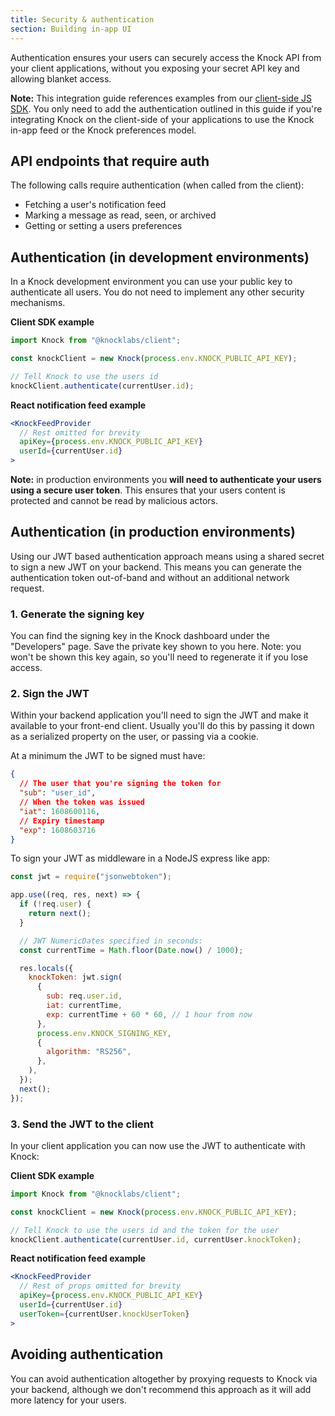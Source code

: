 ```yaml
---
title: Security & authentication
section: Building in-app UI
---
```


Authentication ensures your users can securely access the Knock API from your client
applications, without you exposing your secret API key and allowing blanket
access.

**Note:** This integration guide references examples from our [client-side JS SDK](https://github.com/knocklabs/knock-client-js). You only need to add the authentication outlined in this guide if you're integrating Knock on the client-side of
your applications to use the Knock in-app feed or the Knock preferences model.

## API endpoints that require auth

The following calls require authentication (when called from the client):

- Fetching a user's notification feed
- Marking a message as read, seen, or archived
- Getting or setting a users preferences

## Authentication (in development environments)

In a Knock development environment you can use your public key to authenticate all users. You do not need to implement any other security mechanisms.

**Client SDK example**

```js
import Knock from "@knocklabs/client";

const knockClient = new Knock(process.env.KNOCK_PUBLIC_API_KEY);

// Tell Knock to use the users id
knockClient.authenticate(currentUser.id);
```

**React notification feed example**

```jsx
<KnockFeedProvider
  // Rest omitted for brevity
  apiKey={process.env.KNOCK_PUBLIC_API_KEY}
  userId={currentUser.id}
>
```

**Note:** in production environments you **will need to authenticate your users using a secure user token**. This ensures
that your users content is protected and cannot be read by malicious actors.

## Authentication (in production environments)

Using our JWT based authentication approach means using a shared secret to sign a new JWT on your
backend. This means you can generate the authentication token out-of-band and without
an additional network request.

### 1. Generate the signing key

You can find the signing key in the Knock dashboard under the "Developers" page. Save the private
key shown to you here. Note: you won't be shown this key again, so you'll need to regenerate
it if you lose access.

### 2. Sign the JWT

Within your backend application you'll need to sign the JWT and make it available to your front-end
client. Usually you'll do this by passing it down as a serialized property on the user, or passing via a cookie.

At a minimum the JWT to be signed must have:

```json
{
  // The user that you're signing the token for
  "sub": "user_id",
  // When the token was issued
  "iat": 1608600116,
  // Expiry timestamp
  "exp": 1608603716
}
```

To sign your JWT as middleware in a NodeJS express like app:

```js
const jwt = require("jsonwebtoken");

app.use((req, res, next) => {
  if (!req.user) {
    return next();
  }

  // JWT NumericDates specified in seconds:
  const currentTime = Math.floor(Date.now() / 1000);

  res.locals({
    knockToken: jwt.sign(
      {
        sub: req.user.id,
        iat: currentTime,
        exp: currentTime + 60 * 60, // 1 hour from now
      },
      process.env.KNOCK_SIGNING_KEY,
      {
        algorithm: "RS256",
      },
    ),
  });
  next();
});
```

### 3. Send the JWT to the client

In your client application you can now use the JWT to authenticate with Knock:

**Client SDK example**

```js
import Knock from "@knocklabs/client";

const knockClient = new Knock(process.env.KNOCK_PUBLIC_API_KEY);

// Tell Knock to use the users id and the token for the user
knockClient.authenticate(currentUser.id, currentUser.knockToken);
```

**React notification feed example**

```jsx
<KnockFeedProvider
  // Rest of props omitted for brevity
  apiKey={process.env.KNOCK_PUBLIC_API_KEY}
  userId={currentUser.id}
  userToken={currentUser.knockUserToken}
>
```

## Avoiding authentication

You can avoid authentication altogether by proxying requests to Knock via your backend, although we don't recommend this approach as it will add more latency for your users.
